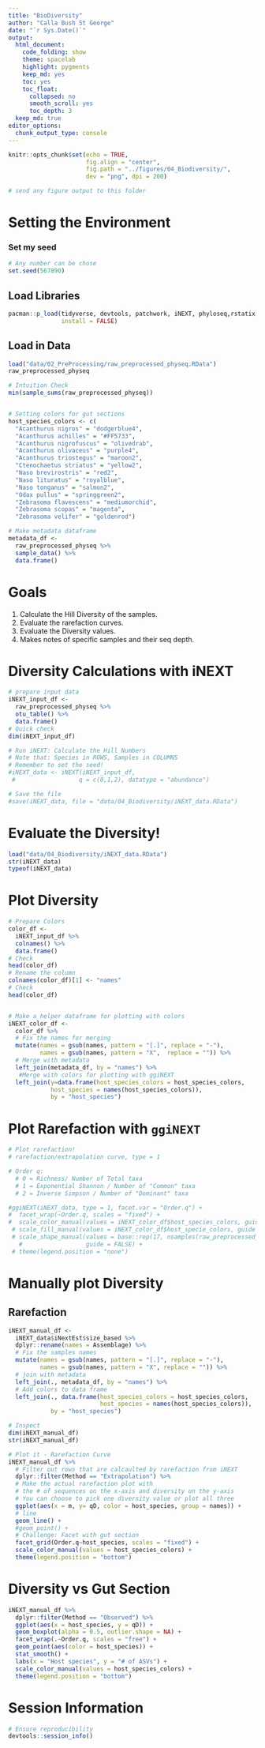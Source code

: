 ```yaml
---
title: "BioDiversity"
author: "Calla Bush St George"
date: "`r Sys.Date()`"
output:
  html_document: 
    code_folding: show
    theme: spacelab
    highlight: pygments
    keep_md: yes
    toc: yes
    toc_float:
      collapsed: no
      smooth_scroll: yes
      toc_depth: 3
  keep_md: true  
editor_options: 
  chunk_output_type: console
---
```


```r
knitr::opts_chunk$set(echo = TRUE,
                      fig.align = "center",
                      fig.path = "../figures/04_Biodiversity/",
                      dev = "png", dpi = 200) 

# send any figure output to this folder 

```

# Setting the Environment 

### Set my seed
```r
# Any number can be chose
set.seed(567890)
```

## Load Libraries 
```r

pacman::p_load(tidyverse, devtools, patchwork, iNEXT, phyloseq,rstatix, ggpubr,
               install = FALSE)
```

## Load in Data 
```r
load("data/02_PreProcessing/raw_preprocessed_physeq.RData")
raw_preprocessed_physeq

# Intuition Check 
min(sample_sums(raw_preprocessed_physeq))


# Setting colors for gut sections 
host_species_colors <- c(
  "Acanthurus nigros" = "dodgerblue4",
  "Acanthurus achilles" = "#FF5733",
  "Acanthurus nigrofuscus" = "olivedrab",
  "Acanthurus olivaceus" = "purple4",
  "Acanthurus triostegus" = "maroon2",
  "Ctenochaetus striatus" = "yellow2",
  "Naso brevirostris" = "red2",
  "Naso lituratus" = "royalblue",
  "Naso tonganus" = "salmon2",
  "Odax pullus" = "springgreen2",
  "Zebrasoma flavescens" = "mediumorchid",
  "Zebrasoma scopas" = "magenta",
  "Zebrasoma velifer" = "goldenrod")

# Make metadata dataframe
metadata_df <-
  raw_preprocessed_physeq %>%
  sample_data() %>%
  data.frame()

```



# Goals

1. Calculate the Hill Diversity of the samples. 
2. Evaluate the rarefaction curves. 
3. Evaluate the Diversity values. 
4. Makes notes of specific samples and their seq depth. 

# Diversity Calculations with iNEXT 

```r
# prepare input data 
iNEXT_input_df <- 
  raw_preprocessed_physeq %>%
  otu_table() %>%
  data.frame()
# Quick check
dim(iNEXT_input_df)

# Run iNEXT: Calculate the Hill Numbers 
# Note that: Species in ROWS, Samples in COLUMNS 
# Remember to set the seed! 
#iNEXT_data <- iNEXT(iNEXT_input_df, 
 #                  q = c(0,1,2), datatype = "abundance")

# Save the file
#save(iNEXT_data, file = "data/04_Biodiversity/iNEXT_data.RData")
```

# Evaluate the Diversity! 
```r
load("data/04_Biodiversity/iNEXT_data.RData")
str(iNEXT_data)
typeof(iNEXT_data)
```

# Plot Diversity 
```r
# Prepare Colors 
color_df <- 
  iNEXT_input_df %>%
  colnames() %>%
  data.frame()
# Check
head(color_df)
# Rename the column 
colnames(color_df)[1] <- "names"
# Check
head(color_df)


# Make a helper dataframe for plotting with colors 
iNEXT_color_df <- 
  color_df %>%
  # Fix the names for merging
  mutate(names = gsub(names, pattern = "[.]", replace = "-"),
         names = gsub(names, pattern = "X",  replace = "")) %>%
  # Merge with metadata
  left_join(metadata_df, by = "names") %>%
   #Merge with colors for plotting with ggiNEXT
  left_join(y=data.frame(host_species_colors = host_species_colors,
            host_species = names(host_species_colors)),
            by = "host_species")
```

# Plot Rarefaction with `ggiNEXT`

```r
# Plot rarefaction! 
# rarefaction/extrapolation curve, type = 1 

# Order q: 
  # 0 = Richness/ Number of Total taxa
  # 1 = Exponential Shannon / Number of "Common" taxa
  # 2 = Inverse Simpson / Number of "Dominant" taxa 

#ggiNEXT(iNEXT_data, type = 1, facet.var = "Order.q") + 
#  facet_wrap(~Order.q, scales = "fixed") + 
#  scale_color_manual(values = iNEXT_color_df$host_species_colors, guide = FALSE) + 
 # scale_fill_manual(values = iNEXT_color_df$host_specie_colors, guide = FALSE) #+ 
 # scale_shape_manual(values = base::rep(17, nsamples(raw_preprocessed_physeq)),
   #                  guide = FALSE) +
 # theme(legend.position = "none")
```


# Manually plot Diversity 

## Rarefaction
```r

iNEXT_manual_df <- 
  iNEXT_data$iNextEst$size_based %>%
  dplyr::rename(names = Assemblage) %>%
  # Fix the samples names 
  mutate(names = gsub(names, pattern = "[.]", replace = "-"),
         names = gsub(names, pattern = "X", replace = "")) %>%
  # join with metadata 
  left_join(., metadata_df, by = "names") %>%
  # Add colors to data frame
  left_join(., data.frame(host_species_colors = host_species_colors,
                          host_species = names(host_species_colors)),
            by = "host_species") 

# Inspect 
dim(iNEXT_manual_df)
str(iNEXT_manual_df)

# Plot it - Rarefaction Curve 
iNEXT_manual_df %>%
  # Filter out rows that are calcaulted by rarefaction from iNEXT
  dplyr::filter(Method == "Extrapolation") %>%
  # Make the actual rarefaction plot with 
  # the # of sequences on the x-axis and diversity on the y-axis
  # You can choose to pick one diversity value or plot all three 
  ggplot(aes(x = m, y= qD, color = host_species, group = names)) + 
  # line 
  geom_line() + 
  #geom_point() + 
  # Challenge: Facet with gut section
  facet_grid(Order.q~host_species, scales = "fixed") + 
  scale_color_manual(values = host_species_colors) + 
  theme(legend.position = "bottom")
```


# Diversity vs Gut Section 

```r

iNEXT_manual_df %>%
  dplyr::filter(Method == "Observed") %>%
  ggplot(aes(x = host_species, y = qD)) + 
  geom_boxplot(alpha = 0.5, outlier.shape = NA) +
  facet_wrap(.~Order.q, scales = "free") + 
  geom_point(aes(color = host_species)) + 
  stat_smooth() + 
  labs(x = "Host species", y = "# of ASVs") + 
  scale_color_manual(values = host_species_colors) + 
  theme(legend.position = "bottom")

```


# Session Information 
```r
# Ensure reproducibility 
devtools::session_info()
```

